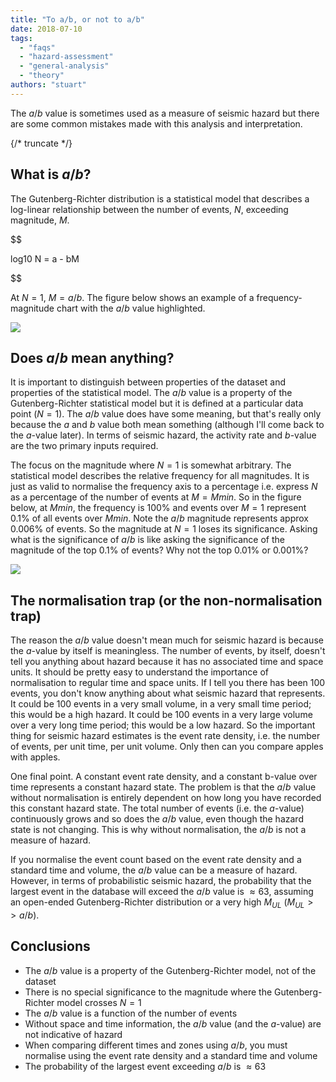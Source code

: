 ```yaml
---
title: "To a/b, or not to a/b"
date: 2018-07-10
tags:
  - "faqs"
  - "hazard-assessment"
  - "general-analysis"
  - "theory"
authors: "stuart"
---
```


The $a/b$ value is sometimes used as a measure of seismic hazard but there are some common mistakes made with this analysis and interpretation.

{/* truncate */}

## What is $a/b?$

The Gutenberg-Richter distribution is a statistical model that describes a log-linear relationship between the number of events, $N$, exceeding magnitude, $M$.

$$

log10 N = a - bM


$$

At $N=1$, $M=a/b$. The figure below shows an example of a frequency-magnitude chart with the $a/b$ value highlighted.

![](/img/FM-chart-a-b.png)

## Does $a/b$ mean anything?

It is important to distinguish between properties of the dataset and properties of the statistical model. The $a/b$ value is a property of the Gutenberg-Richter statistical model but it is defined at a particular data point ($N=1$). The $a/b$ value does have some meaning, but that's really only because the $a$ and $b$ value both mean something (although I'll come back to the $a$-value later). In terms of seismic hazard, the activity rate and $b$-value are the two primary inputs required.

The focus on the magnitude where $N=1$ is somewhat arbitrary. The statistical model describes the relative frequency for all magnitudes. It is just as valid to normalise the frequency axis to a percentage i.e. express $N$ as a percentage of the number of events at $M = Mmin$. So in the figure below, at $Mmin$, the frequency is 100% and events over $M = 1$ represent 0.1% of all events over $Mmin$. Note the $a/b$ magnitude represents approx 0.006% of events. So the magnitude at $N=1$ loses its significance. Asking what is the significance of $a/b$ is like asking the significance of the magnitude of the top 0.1% of events? Why not the top 0.01% or 0.001%?

![](/img/ab-pic.png)

## The normalisation trap (or the non-normalisation trap)

The reason the $a/b$ value doesn't mean much for seismic hazard is because the $a$-value by itself is meaningless. The number of events, by itself, doesn't tell you anything about hazard because it has no associated time and space units. It should be pretty easy to understand the importance of normalisation to regular time and space units. If I tell you there has been 100 events, you don't know anything about what seismic hazard that represents. It could be 100 events in a very small volume, in a very small time period; this would be a high hazard. It could be 100 events in a very large volume over a very long time period; this would be a low hazard. So the important thing for seismic hazard estimates is the event rate density, i.e. the number of events, per unit time, per unit volume. Only then can you compare apples with apples.

One final point. A constant event rate density, and a constant b-value over time represents a constant hazard state. The problem is that the $a/b$ value without normalisation is entirely dependent on how long you have recorded this constant hazard state. The total number of events (i.e. the $a$-value) continuously grows and so does the $a/b$ value, even though the hazard state is not changing. This is why without normalisation, the $a/b$ is not a measure of hazard.

If you normalise the event count based on the event rate density and a standard time and volume, the $a/b$ value can be a measure of hazard. However, in terms of probabilistic seismic hazard, the probability that the largest event in the database will exceed the $a/b$ value is $≈63%$, assuming an open-ended Gutenberg-Richter distribution or a very high $M_{UL}$ $(M_{UL} >> a/b)$.

## Conclusions

- The $a/b$ value is a property of the Gutenberg-Richter model, not of the dataset
- There is no special significance to the magnitude where the Gutenberg-Richter model crosses $N=1$
- The $a/b$ value is a function of the number of events
- Without space and time information, the $a/b$ value (and the $a$-value) are not indicative of hazard
- When comparing different times and zones using $a/b$, you must normalise using the event rate density and a standard time and volume
- The probability of the largest event exceeding $a/b$ is $≈ 63%$
